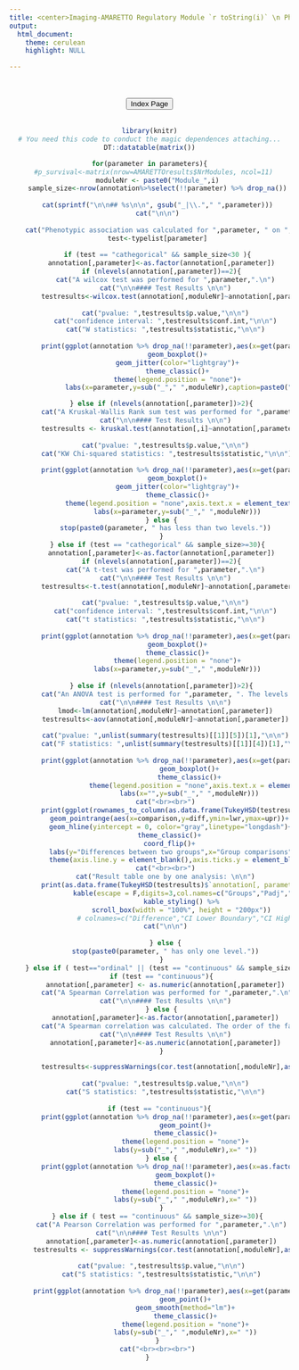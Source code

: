 ```yaml
---
title: <center>Imaging-AMARETTO Regulatory Module `r toString(i)` \n Phenotypes Report</center>
output: 
  html_document:
    theme: cerulean
    highlight: NULL

---
```

<center>
<br><br>
<a href="../phenotypeindex.html"><button type="button"  class="btn btn-primary">Index Page</button></a>
<br><br>

```r
library(knitr)
# You need this code to conduct the magic dependences attaching...
DT::datatable(matrix())
```

```r
for(parameter in parameters){
  #p_survival<-matrix(nrow=AMARETTOresults$NrModules, ncol=11)
    moduleNr <- paste0("Module_",i)
    sample_size<-nrow(annotation%>%select(!!parameter) %>% drop_na())
    
    cat(sprintf("\n\n## %s\n\n", gsub("_|\\."," ",parameter)))
    cat("\n\n")
    
    cat("Phenotypic association was calculated for ",parameter, " on ",sample_size," patients.<br>")
    test<-typelist[parameter]
    
    if (test == "cathegorical" && sample_size<30 ){
      annotation[,parameter]<-as.factor(annotation[,parameter])
      if (nlevels(annotation[,parameter])==2){
        cat("A wilcox test was performed for ",parameter,".\n")
        cat("\n\n#### Test Results \n\n")
        testresults<-wilcox.test(annotation[,moduleNr]~annotation[,parameter], conf.int = TRUE)
        
        cat("pvalue: ",testresults$p.value,"\n\n")
        cat("confidence interval: ",testresults$conf.int,"\n\n")
        cat("W statistics: ",testresults$statistic,"\n\n")
        
        print(ggplot(annotation %>% drop_na(!!parameter),aes(x=get(parameter), y=get(moduleNr), fill=get(parameter)))+
              geom_boxplot()+
              geom_jitter(color="lightgray")+
              theme_classic()+
              theme(legend.position = "none")+
              labs(x=parameter,y=sub("_"," ",moduleNr),caption=paste0("p=",round(testresults$p.value,4))))

      } else if (nlevels(annotation[,parameter])>2){
        cat("A Kruskal-Wallis Rank sum test was performed for ",parameter,".\n")
        cat("\n\n#### Test Results \n\n")
        testresults <- kruskal.test(annotation[,i]~annotation[,parameter])
        
        cat("pvalue: ",testresults$p.value,"\n\n")
        cat("KW Chi-squared statistics: ",testresults$statistic,"\n\n")
        
        print(ggplot(annotation %>% drop_na(!!parameter),aes(x=get(parameter), y=get(moduleNr), fill=get(parameter)))+
              geom_boxplot()+
              geom_jitter(color="lightgray")+
              theme_classic()+
              theme(legend.position = "none",axis.text.x = element_text(angle=90))+
              labs(x=parameter,y=sub("_"," ",moduleNr)))
      } else {
        stop(paste0(parameter, " has less than two levels."))
      }
    } else if (test == "cathegorical" && sample_size>=30){
      annotation[,parameter]<-as.factor(annotation[,parameter])
      if (nlevels(annotation[,parameter])==2){
        cat("A t-test was performed for ",parameter,".\n")
        cat("\n\n#### Test Results \n\n")
        testresults<-t.test(annotation[,moduleNr]~annotation[,parameter])
        
        cat("pvalue: ",testresults$p.value,"\n\n")
        cat("confidence interval: ",testresults$conf.int,"\n\n")
        cat("t statistics: ",testresults$statistic,"\n\n")
        
        print(ggplot(annotation %>% drop_na(!!parameter),aes(x=get(parameter), y=get(moduleNr), fill=get(parameter)))+
              geom_boxplot()+
              theme_classic()+
              theme(legend.position = "none")+
              labs(x=parameter,y=sub("_"," ",moduleNr)))
        
      } else if (nlevels(annotation[,parameter])>2){
        cat("An ANOVA test is performed for ",parameter, ". The levels are: ",paste0(levels(annotation[,parameter]),collapse=", "),".\n")
        cat("\n\n#### Test Results \n\n")
        lmod<-lm(annotation[,moduleNr]~annotation[,parameter])
        testresults<-aov(annotation[,moduleNr]~annotation[,parameter])
        
        cat("pvalue: ",unlist(summary(testresults)[[1]][5])[1],"\n\n")
        cat("F statistics: ",unlist(summary(testresults)[[1]][4])[1],"\n\n")
        
        print(ggplot(annotation %>% drop_na(!!parameter),aes(x=get(parameter), y=get(moduleNr), fill=get(parameter)))+
                    geom_boxplot()+
                    theme_classic()+
                    theme(legend.position = "none",axis.text.x = element_text(angle=90))+
                    labs(x="",y=sub("_"," ",moduleNr)))
        cat("<br><br>")
        print(ggplot(rownames_to_column(as.data.frame(TukeyHSD(testresults)$`annotation[, parameter]`),"comparison"))+
          geom_pointrange(aes(x=comparison,y=diff,ymin=lwr,ymax=upr))+
          geom_hline(yintercept = 0, color="gray",linetype="longdash")+
          theme_classic()+
          coord_flip()+
          labs(y="Differences between two groups",x="Group comparisons")+
          theme(axis.line.y = element_blank(),axis.ticks.y = element_blank()))
        cat("<br><br>")
        cat("Result table one by one analysis: \n\n")
        print(as.data.frame(TukeyHSD(testresults)$`annotation[, parameter]`) %>% mutate(Groups=rownames(.),`p adj`= cell_spec(round(`p adj`,5), background = ifelse(`p adj` < 0.05, "green", "white"))) %>% select(Groups,`p adj`,diff,lwr,upr)%>%
                kable(escape = F,digits=3,col.names=c("Groups","Padj","Difference","CI Lower Boundary","CI Higher Boundary")) %>%
                kable_styling() %>%
                scroll_box(width = "100%", height = "200px"))
                 # colnames=c("Difference","CI Lower Boundary","CI Higher Boundary","Padj"))))
        cat("\n\n")
      
        } else {
        stop(paste0(parameter, " has only one level."))
      }
    } else if ( test=="ordinal" || (test == "continuous" && sample_size<30)){
      if (test == "continuous"){
        annotation[,parameter] <- as.numeric(annotation[,parameter])
        cat("A Spearman Correlation was performed for ",parameter,".\n")
        cat("\n\n#### Test Results \n\n")
      } else {
        annotation[,parameter]<-as.factor(annotation[,parameter])
        cat("A Spearman correlation was calculated. The order of the factor levels is: ",paste0(levels(annotation[,parameter]),collapse=", "),".\n")
        cat("\n\n#### Test Results \n\n")
        annotation[,parameter]<-as.numeric(annotation[,parameter])
      }

        testresults<-suppressWarnings(cor.test(annotation[,moduleNr],as.numeric(annotation[,parameter]), method="spearman", use="complete.obs"))
        
        cat("pvalue: ",testresults$p.value,"\n\n")
        cat("S statistics: ",testresults$statistic,"\n\n")
       
      if (test == "continuous"){ 
        print(ggplot(annotation %>% drop_na(!!parameter),aes(x=get(parameter), y=get(moduleNr), fill=get(parameter)))+
                  geom_point()+
                  theme_classic()+
                  theme(legend.position = "none")+
                  labs(y=sub("_"," ",moduleNr),x=" "))
      } else {
        print(ggplot(annotation %>% drop_na(!!parameter),aes(x=as.factor(get(parameter)), y=get(moduleNr), fill=get(parameter)))+
                  geom_boxplot()+
                  theme_classic()+
                  theme(legend.position = "none")+
                  labs(y=sub("_"," ",moduleNr),x=" "))
      }
    } else if ( test == "continuous" && sample_size>=30){
      cat("A Pearson Correlation was performed for ",parameter,".\n")
      cat("\n\n#### Test Results \n\n")
      annotation[,parameter]<-as.numeric(annotation[,parameter])
      testresults <- suppressWarnings(cor.test(annotation[,moduleNr],as.numeric(annotation[,parameter]), method="pearson", use="complete.obs"))
       
      cat("pvalue: ",testresults$p.value,"\n\n")
      cat("S statistics: ",testresults$statistic,"\n\n")
       
      print(ggplot(annotation %>% drop_na(!!parameter),aes(x=get(parameter), y=get(moduleNr), fill=get(parameter)))+
                  geom_point()+
                  geom_smooth(method="lm")+
                  theme_classic()+
                  theme(legend.position = "none")+
                  labs(y=sub("_"," ",moduleNr),x=" "))
    }
    cat("<br><br><br>")
} 
```

<br><br><br>
</center>
